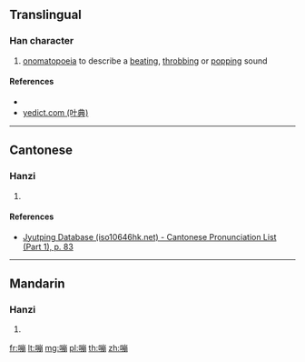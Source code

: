 {{character info/new}}
==Translingual==

===Han character===
{{Han char|rn=30|rad=口|as=11|sn=14|four=|canj=RUBB|ids=⿰口崩}}

# [[onomatopoeia]] to describe a [[beat]]ing, [[throb]]bing or [[pop]]ping sound

====References====
* {{Han ref|kx=0206.201|hdz=10677.030|uh=5623|ud=22051}}
* [http://yedict.com/htm/56/5623.htm yedict.com (叶典)]

----

==Cantonese==

===Hanzi===
{{yue-hanzi|jyut=[[bang1]]|y=bang1}}

# {{defn|lang=yue|sort=口11}}

====References====
* [http://www.iso10646hk.net/jp/document/download.jsp Jyutping Database (iso10646hk.net) - Cantonese Pronunciation List (Part 1), p. 83]

----

==Mandarin==

===Hanzi===
{{cmn-hanzi|pin=[[bēng]] ([[beng1]])|wg=peng<sup>1</sup>}}

# {{defn|lang=cmn|sort=口11}}

[[fr:嘣]]
[[lt:嘣]]
[[mg:嘣]]
[[pl:嘣]]
[[th:嘣]]
[[zh:嘣]]